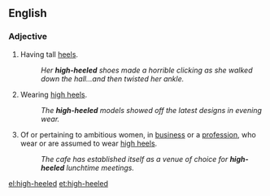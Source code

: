 ==English==

===Adjective===
{{en-adj|-}}

# {{context|footwear}} Having tall [[heel]]s.
#:''Her '''high-heeled''' shoes made a horrible clicking as she walked down the hall...and then twisted her ankle.''
# Wearing [[high heels]].
#: ''The '''high-heeled''' models showed off the latest designs in evening wear.''
# {{figurative}} Of or pertaining to ambitious women, in [[business]] or a [[profession]], who wear or are assumed to wear [[high heels]].
#: ''The cafe has established itself as a venue of choice for '''high-heeled''' lunchtime meetings.''
[[el:high-heeled]]
[[et:high-heeled]]